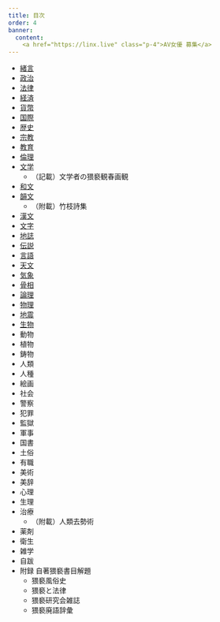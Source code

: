 ```yaml
---
title: 目次
order: 4
banner:
  content: 
    <a href="https://linx.live" class="p-4">AV女優 募集</a>
---
```


* [緒言](/main/00-intro/)
* [政治](/main/01-politics/)
* [法律](/main/02-law/)
* [経済](/main/03-economics/)
* [貨幣](/main/04-currency/)
* [国際](/main/05-international/)
* [歴史](/main/06-history/)
* [宗教](/main/07-religion/)
* [教育](/main/08-education/)
* [倫理](/main/09-ethics/)
* [文学](/main/10-literature/)
  * （記載）文学者の猥褻観春画観
* [和文](/main/11-japanese-literature/)
* [韻文](/main/12-verse/)
  * （附載）竹枝詩集
* [漢文](/main/13-chinese-literature/)
* [文字](/main/14-character/)
* [地誌](/main/15-regional-geography/)
* [伝説](/main/16-legend/)
* [言語](/main/17-language/)
* [天文](/main/18-astro/)
* [気象](/main/19-weather/)
* [骨相](/main/20-phrenology/)
* [論理](/main/21-logics/)
* [物理](/main/22-physics/)
* [地震](/main/23-earthquake/)
* [生物](/main/24-biology/)
* 動物
* 植物
* 鋳物
* 人類
* 人種
* 絵画
* 社会
* 警察
* 犯罪
* 監獄
* 軍事
* 国書
* 土俗
* 有職
* 美術
* 美辞
* 心理
* 生理
* 治療
  * （附載）人類去勢術
* 薬剤
* 衛生
* 雑学
* 自跋
* 附録 自著猥褻書目解題 
  * 猥褻風俗史
  * 猥褻と法律
  * 猥褻研究会雑誌
  * 猥褻廃語辞彙